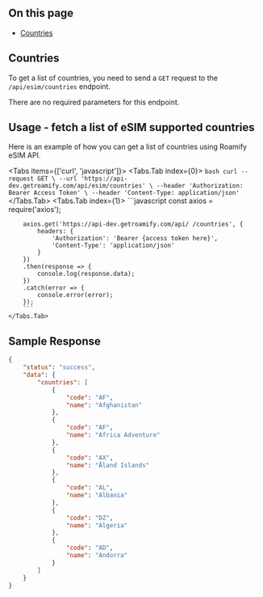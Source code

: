 
## On this page
- [Countries](#countries)

## Countries
To get a list of countries, you need to send a `GET` request to the `/api/esim/countries` endpoint.

There are no required parameters for this endpoint.

## Usage - fetch a list of eSIM supported countries
Here is an example of how you can get a list of countries using Roamify eSIM API.

<Tabs items={['curl', 'javascript']}>
    <Tabs.Tab index={0}>
        ```bash
        curl --request GET \
        --url 'https://api-dev.getroamify.com/api/esim/countries' \
        --header 'Authorization: Bearer Access Token' \
        --header 'Content-Type: application/json'
        ```
    </Tabs.Tab>
    <Tabs.Tab index={1}>
        ```javascript
        const axios = require('axios');

        axios.get('https://api-dev.getroamify.com/api/ /countries', {
            headers: {
                'Authorization': 'Bearer {access token here}',
                'Content-Type': 'application/json'
            }
        })
        .then(response => {
            console.log(response.data);
        })
        .catch(error => {
            console.error(error);
        });
        ```
    </Tabs.Tab>
</Tabs>

## Sample Response
```json
{
	"status": "success",
	"data": {
		"countries": [
			{
				"code": "AF",
				"name": "Afghanistan"
			},
			{
				"code": "AF",
				"name": "Africa Adventure"
			},
			{
				"code": "AX",
				"name": "Åland Islands"
			},
			{
				"code": "AL",
				"name": "Albania"
			},
			{
				"code": "DZ",
				"name": "Algeria"
			},
			{
				"code": "AD",
				"name": "Andorra"
			}
        ]
    }
}
```